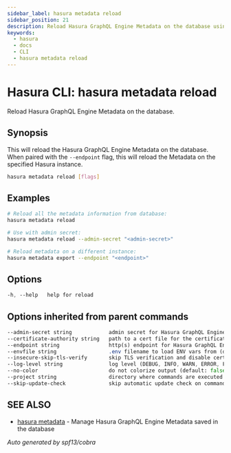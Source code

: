 ```yaml
---
sidebar_label: hasura metadata reload
sidebar_position: 21
description: Reload Hasura GraphQL Engine Metadata on the database using the Hasura CLI
keywords:
  - hasura
  - docs
  - CLI
  - hasura metadata reload
---
```


# Hasura CLI: hasura metadata reload

Reload Hasura GraphQL Engine Metadata on the database.

## Synopsis

This will reload the Hasura GraphQL Engine Metadata on the database. When paired with the `--endpoint` flag, this will reload the Metadata on the specified Hasura instance.

```bash
hasura metadata reload [flags]
```

## Examples

```bash
# Reload all the metadata information from database:
hasura metadata reload

# Use with admin secret:
hasura metadata reload --admin-secret "<admin-secret>"

# Reload metadata on a different instance:
hasura metadata export --endpoint "<endpoint>"
```

## Options

```sass
-h, --help   help for reload
```

## Options inherited from parent commands

```sass
--admin-secret string            admin secret for Hasura GraphQL Engine (env "HASURA_GRAPHQL_ADMIN_SECRET")
--certificate-authority string   path to a cert file for the certificate authority (env "HASURA_GRAPHQL_CERTIFICATE_AUTHORITY")
--endpoint string                http(s) endpoint for Hasura GraphQL Engine (env "HASURA_GRAPHQL_ENDPOINT")
--envfile string                 .env filename to load ENV vars from (default ".env")
--insecure-skip-tls-verify       skip TLS verification and disable cert checking (default: false) (env "HASURA_GRAPHQL_INSECURE_SKIP_TLS_VERIFY")
--log-level string               log level (DEBUG, INFO, WARN, ERROR, FATAL) (default "INFO")
--no-color                       do not colorize output (default: false)
--project string                 directory where commands are executed (default: current dir)
--skip-update-check              skip automatic update check on command execution
```

## SEE ALSO

- [hasura metadata](/hasura-cli/commands/hasura_metadata.mdx) - Manage Hasura GraphQL Engine Metadata saved in the database

_Auto generated by spf13/cobra_
